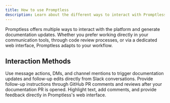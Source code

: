 ```yaml
---
title: How to use Promptless
description: Learn about the different ways to interact with Promptless and leverage its documentation automation capabilities
---
```


Promptless offers multiple ways to interact with the platform and generate documentation updates. Whether you prefer working directly in your communication tools, through code review processes, or via a dedicated web interface, Promptless adapts to your workflow.

## Interaction Methods

<CardGroup cols={1}>
  <Card title="Working with Slack" icon="brands slack" href="/how-to-use-promptless/working-with-slack">
    Use message actions, DMs, and channel mentions to trigger documentation updates and follow-up edits directly from Slack conversations.
  </Card>

  <Card title="Interacting with Promptless PRs" icon="brands github" href="/how-to-use-promptless/interacting-with-promptless-p-rs">
    Provide follow-up instructions through GitHub PR comments and reviews after your documentation PR is opened.
  </Card>

  <Card title="Using the Web Interface" icon="regular browser" href="/how-to-use-promptless/using-the-web-interface">
    Highlight text, add comments, and provide feedback directly in Promptless's web interface.
  </Card>
</CardGroup>
